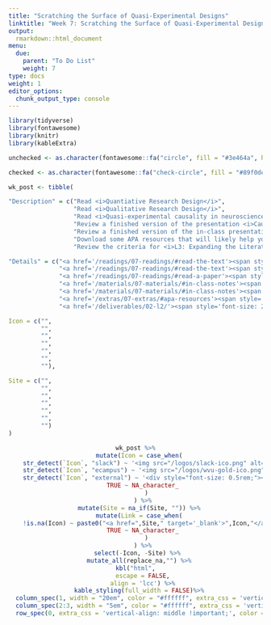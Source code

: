 ```yaml
---
title: "Scratching the Surface of Quasi-Experimental Designs"
linktitle: "Week 7: Scratching the Surface of Quasi-Experimental Designs"
output:
  rmarkdown::html_document
menu:
  due:
    parent: "To Do List"
    weight: 7
type: docs
weight: 1
editor_options: 
  chunk_output_type: console
---
```


```r
library(tidyverse)
library(fontawesome)
library(knitr)
library(kableExtra)
```

```r
unchecked <- as.character(fontawesome::fa("circle", fill = "#3e464a", height = "15px"))

checked <- as.character(fontawesome::fa("check-circle", fill = "#89f0de", height = "25px"))

wk_post <- tibble(

"Description" = c("Read <i>Quantiative Research Design</i>",
                  "Read <i>Qualitative Research Design</i>",
                  "Read <i>Quasi-experimental causality in neuroscience and behavioural research</i>",
                  "Review a finished version of the presentation <i>Causality and Validity </i>",
                  "Review a finished version of the in-class presentation <i>The QEDesigns</i>",
                  "Download some APA resources that will likely help you",
                  "Review the criteria for <i>L3: Expanding the Literature Review</i>"),

"Details" = c("<a href='/readings/07-readings/#read-the-text'><span style='font-size: 25px; color: #89cff0;'><i class='fas fa-info-circle'></i></span></a>",
              "<a href='/readings/07-readings/#read-the-text'><span style='font-size: 25px; color: #89cff0;'><i class='fas fa-info-circle'></i></span></a>",
              "<a href='/readings/07-readings/#read-a-paper'><span style='font-size: 25px; color: #89cff0;'><i class='fas fa-info-circle'></i></span></a>",
              "<a href='/materials/07-materials/#in-class-notes'><span style='font-size: 25px; color: #89cff0;'><i class='fas fa-info-circle'></i></span></a>",
              "<a href='/materials/07-materials/#in-class-notes'><span style='font-size: 25px; color: #89cff0;'><i class='fas fa-info-circle'></i></span></a>",
              "<a href='/extras/07-extras/#apa-resources'><span style='font-size: 25px; color: #89cff0;'><i class='fas fa-info-circle'></i></span></a>",
              "<a href='/deliverables/02-l2/'><span style='font-size: 25px; color: #89cff0;'><i class='fas fa-info-circle'></i></span></a>"),

Icon = c("", 
         "",
         "", 
         "",
         "",
         "",
         ""),

Site = c("", 
         "",
         "",
         "",
         "",
         "",
         "")
)
```

<center>
```r
wk_post %>%
  mutate(Icon = case_when(
    str_detect(`Icon`, "slack") ~ '<img src="/logos/slack-ico.png" alt="Slack icon" width="25">',
    str_detect(`Icon`, "ecampus") ~ '<img src="/logos/wvu-gold-ico.png" alt="WVU icon" width="25">',
    str_detect(`Icon`, "external") ~ '<div style="font-size: 0.5rem;"><i class="fa fa-external-link fa-2x" aria-hidden="true" style="color:#559977"></i></div>',
    TRUE ~ NA_character_
      )
    ) %>%
  mutate(Site = na_if(Site, "")) %>%
  mutate(Link = case_when(
    !is.na(Icon) ~ paste0("<a href=",Site," target='_blank'>",Icon,"</a>"),
    TRUE ~ NA_character_
      )
    ) %>%
  select(-Icon, -Site) %>% 
  mutate_all(replace_na,"") %>%
kbl("html",
    escape = FALSE,
    align = 'lcc') %>%
  kable_styling(full_width = FALSE)%>%
  column_spec(1, width = "20em", color = "#ffffff", extra_css = 'vertical-align: middle !important;') %>%
  column_spec(2:3, width = "5em", color = "#ffffff", extra_css = 'vertical-align: middle !important;') %>%
  row_spec(0, extra_css = 'vertical-align: middle !important;', color = "#f7f7f7")
```
</center>
